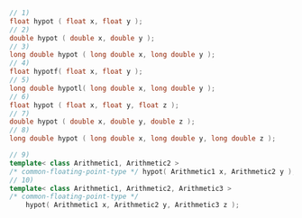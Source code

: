 ```cpp
// 1)
float hypot ( float x, float y );
// 2)
double hypot ( double x, double y );
// 3)
long double hypot ( long double x, long double y );
// 4)
float hypotf( float x, float y );
// 5)
long double hypotl( long double x, long double y );
// 6)
float hypot ( float x, float y, float z );
// 7)
double hypot ( double x, double y, double z );
// 8)
long double hypot ( long double x, long double y, long double z );
```
```cpp title="Additional Overloads"
// 9)
template< class Arithmetic1, Arithmetic2 >
/* common-floating-point-type */ hypot( Arithmetic1 x, Arithmetic2 y );
// 10)
template< class Arithmetic1, Arithmetic2, Arithmetic3 >
/* common-floating-point-type */
    hypot( Arithmetic1 x, Arithmetic2 y, Arithmetic3 z );
```